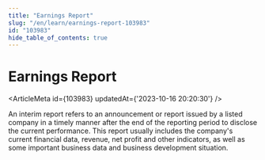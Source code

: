 ```yaml
---
title: "Earnings Report"
slug: "/en/learn/earnings-report-103983"
id: "103983"
hide_table_of_contents: true
---
```



# Earnings Report

<ArticleMeta id={103983} updatedAt={'2023-10-16 20:20:30'} />
<div className='border-solid border-b border-t-0 my-4 border-[var(--ifm-color-gray-300)]' />

An interim report refers to an announcement or report issued by a listed company in a timely manner after the end of the reporting period to disclose the current performance. This report usually includes the company's current financial data, revenue, net profit and other indicators, as well as some important business data and business development situation.
